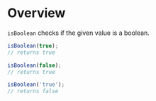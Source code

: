 <Meta title="Modules|Validation/isBoolean" />

# Overview

`isBoolean` checks if the given value is a boolean.

```js
isBoolean(true);
// returns true

isBoolean(false);
// returns true

isBoolean('true');
// returns false
```
